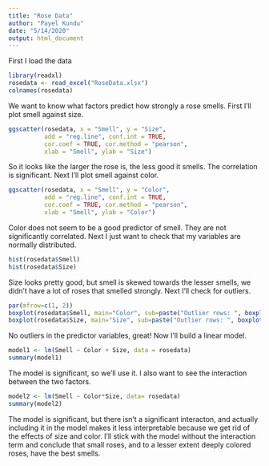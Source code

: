 ---
title: "Rose Data"
author: "Payel Kundu"
date: "5/14/2020"
output: html_document
---
First I load the data
```{r}
library(readxl)
rosedata <- read_excel("RoseData.xlsx")
colnames(rosedata)
```

We want to know what factors predict how strongly a rose smells. First I'll plot smell against size. 
```{r}
ggscatter(rosedata, x = "Smell", y = "Size", 
          add = "reg.line", conf.int = TRUE, 
          cor.coef = TRUE, cor.method = "pearson",
          xlab = "Smell", ylab = "Size")
```
So it looks like the larger the rose is, the less good it smells. The correlation is significant. Next I'll plot smell against color. 
```{r}
ggscatter(rosedata, x = "Smell", y = "Color", 
          add = "reg.line", conf.int = TRUE, 
          cor.coef = TRUE, cor.method = "pearson",
          xlab = "Smell", ylab = "Color")
```
Color does not seem to be a good predictor of smell. They are not significantly correlated. Next I just want to check that my variables are normally distributed. 
```{r}
hist(rosedata$Smell)
hist(rosedata$Size)
```
Size looks pretty good, but smell is skewed towards the lesser smells, we didn't have a lot of roses that smelled strongly. Next I'll check for outliers. 
```{r}
par(mfrow=c(1, 2))
boxplot(rosedata$Smell, main="Color", sub=paste("Outlier rows: ", boxplot.stats(rosedata$Color)$out))
boxplot(rosedata$Size, main="Size", sub=paste("Outlier rows: ", boxplot.stats(rosedata$Size)$out))
```
No outliers in the predictor variables, great! Now I'll build a linear model. 

```{r}
model1 <- lm(Smell ~ Color + Size, data = rosedata)
summary(model1)

```
The model is significant, so we'll use it. I also want to see the interaction between the two factors. 
```{r}
model2 <- lm(Smell ~ Color*Size, data= rosedata)
summary(model2)
```

The model is significant, but there isn't a significant interacton, and actually including it in the model makes it less interpretable because we get rid of the effects of size and color. I'll stick with the model without the interaction term and conclude that small roses, and to a lesser extent deeply colored roses, have the best smells. 

